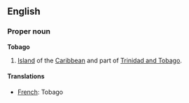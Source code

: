 ==English==

===Proper noun===
{{wikipedia}}
'''Tobago'''
# [[Island]] of the [[Caribbean]] and part of [[Trinidad and Tobago]].

====Translations====

*[[French]]: Tobago